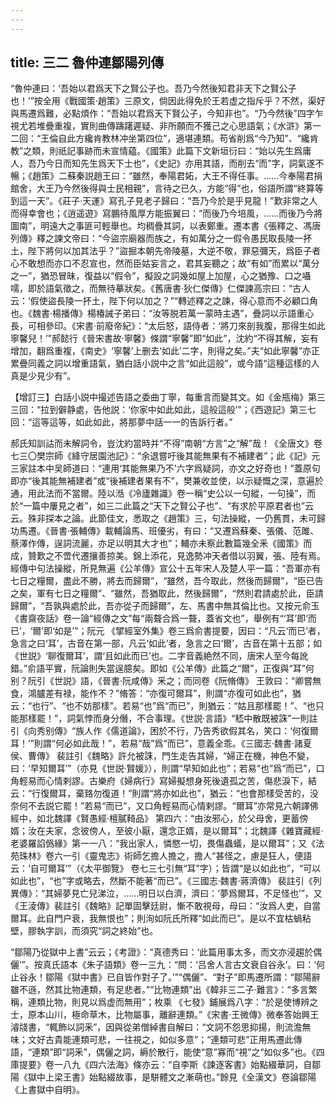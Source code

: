 ```yaml
---
---
---
```

title: 三二 魯仲連鄒陽列傳
---




“魯仲連曰：‘吾始以君爲天下之賢公子也。吾乃今然後知君非天下之賢公子也！’”按全用《戰國策·趙策》三原文，倘因此得免於王若虚之指斥乎？不然，渠好與馬遷爲難，必點煩作：“吾始以君爲天下賢公子，今知非也”。“乃今然後”四字乍視尤若堆疊重複，實則曲傳躊躇遲疑、非所願而不獲己之心思語氣；《水滸》第一二回：“王倫自此方纔肯教林冲坐第四位”，適堪連類。苟省削爲“今乃知”、“纔肯教”之類，則祇記事跡而未宣情藴。《國策》此篇下文新垣衍曰：“始以先生爲庸人，吾乃今日而知先生爲天下士也”，《史記》亦用其語，而削去“而”字，詞氣遂不暢；《趙策》二蘇秦説趙王曰：“雖然，奉陽君妬，大王不得任事。……今奉陽君捐館舍，大王乃今然後得與士民相親”，言待之已久，方能“得”也，俗語所謂“終算等到這一天”。《莊子·天運》寫孔子見老子歸曰：“吾乃今於是乎見龍！”歎非常之人而得幸會也；《逍遥遊》寫鵬待風厚方能振翼曰：“而後乃今培風，……而後乃今將圖南”，明遠大之事匪可輕舉也。均稠疊其詞，以表鄭重。遷本書《張釋之、馮唐列傳》釋之諫文帝曰：“今盜宗廟器而族之，有如萬分之一假令愚民取長陵一抔土，陛下將何以加其法乎？”盜掘本朝先帝陵墓，大逆不敬，罪惡彌天，爲臣子者心不敢想而亦口不忍宣也，然而臣姑妄言之，君其妄聽之；故“有如”而累以“萬分之一”，猶恐冒昧，復益以“假令”，擬設之詞幾如屋上加屋，心之猶豫、口之囁嚅，即於語氣徵之，而無待摹狀矣。《舊唐書·狄仁傑傳》仁傑諫高宗曰：“古人云：‘假使盜長陵一抔土，陛下何以加之？”“轉述釋之之諫，得心意而不必顧口角也。《魏書·楊播傳》楊椿誡子弟曰：“汝等脱若萬一蒙時主遇”，疊詞以示語重心長，可相參印。《宋書·前廢帝紀》：“太后怒，語侍者：‘將刀來剖我腹，那得生如此寧馨兒！’”郝懿行《晉宋書故·寧馨》條謂“寧馨”即“如此”，沈約“不得其解，妄有增加，翻爲重複，《南史》‘寧馨’上删去‘如此’二字，則得之矣。”夫“如此寧馨”亦正累疊同義之詞以增重語氣，猶白話小説中之言“如此這般”，或今語“這種這樣的人真是少見少有”。

【增訂三】白話小説中撮述告語之委曲丁寧，每重言而變其文。如《金瓶梅》第三三回：“拉到僻静處，告他説：‘你家中如此如此，這般這般’”；《西遊記》第三七回：“這等這等，如此如此，將那夢中話一一的告訴行者。”

郝氏知訓詁而未解詞令，豈沈約當時并“不得”南朝“方言”之“解”哉！《全唐文》卷七三〇樊宗師《絳守居園池記》：“余退嘗吁後其能無果有不補建者”；此《記》元三家註本中吴師道曰：“連用‘其能無果乃不’六字爲疑詞，亦文之好奇也！”蓋原句即亦“後其能無補建者”或“後補建者果有不”，樊兼收並使，以示疑慨之深，意遍於通，用此法而不當爾。陸以湉《冷廬雜識》卷一稱“史公以一句縱，一句操”，而於“一篇中屢見之者”，如三二此篇之“天下之賢公子也”、“有求於平原君者也”云云。殊非探本之論。此節佳文，悉取之《趙策》三，句法操縱，一仍舊貫，未可歸功馬遷。《晉書·張輔傳》載輔論馬、班優劣，有曰：“又遷爲蘇秦、張儀、范雎、蔡澤作傳，逞詞流麗，亦足以明其大才也”；輔亦未察此數篇幾全釆《國策》而成，贊歎之不啻代遷攘善掠美。錦上添花，見逸勢冲天者借以羽翼，張、陸有焉。經傳中句法操縱，所見無遍《公羊傳》宣公十五年宋人及楚人平一篇：“吾軍亦有七日之糧爾，盡此不勝，將去而歸爾”，“雖然，吾今取此，然後而歸爾”，“臣已告之矣，軍有七日之糧爾”、“雖然，吾猶取此，然後歸爾”，“然則君請處於此，臣請歸爾”，“吾孰與處於此，吾亦從子而歸爾”，左、馬書中無其倫比也。又按元俞玉《書齋夜話》卷一論“經傳之文”每“兩聱合爲一聱，蓋省文也”，舉例有“‘耳’即‘而已’，‘爾’即‘如是’”；阮元 《揅經室外集》卷三爲俞書提要，因曰：“凡云‘而已’者，急言之曰‘耳’，古音在第一部，凡云‘如此’者，急言之曰‘爾’，古音在第十五部；如《世説》‘聊復爾耳’，謂‘且如此而已’也。二字音義絶然不同，唐宋人至今每訛錯。”俞語平實，阮論則失當逞臆矣。即如《公羊傳》此篇之“爾”，正復與“耳”何别？阮引《世説》語，《晉書·阮咸傳》釆之；而同卷《阮脩傳》 王敦曰：“卿嘗無食，鴻臚差有禄，能作不？”脩答：“亦復可爾耳”，則謂“亦復可如此也”，猶云：“也行”、“也不妨那樣”。若易“也”爲“而已”，則猶云：“姑且那樣罷！”、“也只能那樣罷！”，詞氣悖而身分僭，不合事理。《世説·言語》“嵇中散既被誅”一則註引《向秀别傳》“族人作《儒道論》，困於不行，乃告秀欲假其名，笑口：‘何復爾耳！’”則謂“何必如此哉！”，若易“哉”爲“而已”，意義全乖。《三國志·魏書·諸夏侯、曹傳》 裴註引《魏略》許允被誅，門生走告其婦，“婦正在機，神色不變，曰：‘早知爾耳’”（亦見《世説·賢媛》），則謂“早知如此也”；若易“也”爲“而已”，口角輕易而心情剌謬。古樂府《婦病行》寫婦擬想身死後遺孤之苦，傷悲淚下，結云：“行復爾耳，棄臵勿復道！”則謂“將亦如此也”，猶云：“也會那樣受苦的，没奈何不去説它罷！”若易“而已”，又口角輕易而心情剌謬。“爾耳”亦常見六朝譯佛經中，如北魏譯《賢愚經·檀膩䩭品》 第四六：“由汝邪心，於父母舍，更蓄傍婿；汝在夫家，念彼傍人，至彼小厭，還念正婿，是以爾耳”；北魏譯《雜寶藏經·老婆羅諂僞緣》第一一八：“我出家人，憐愍一切，畏傷蟲蟻，是以爾耳”；又《法苑珠林》卷六一引《靈鬼志》術師乞擔人擔之，擔人“甚怪之，慮是狂人，便語云：‘自可爾耳’”（《太平御覽》 卷七三七引無“耳”字）；皆謂“是以如此也”，“可以如此也”，“也”字或略去，然斷不能著“而已”。《三國志·魏書·蔣濟傳》 裴註引《列異傳》：“其婦夢見亡兒涕泣，……明日以白濟，濟曰：‘夢爲爾耳，不足怪也’”，又《王淩傳》裴註引《魏略》記單固擊廷尉，慚不敢視母，母曰：“汝爲人吏，自當爾耳。此自門户衰，我無恨也”；則洵如阮氏所釋“如此而已”。是以不宜枯蝸粘壁，膠執字訓，而須究“詞之終始”也。

“鄒陽乃從獄中上書”云云；《考證》：“真德秀曰：‘此篇用事太多，而文亦浸趨於偶儷’”。按真氏語本《朱子語類》卷一三九：“問：‘吕舍人言古文衰自谷永’。曰：‘何止谷永！鄒陽《獄中書》已自皆作對子了。’”“偶儷”、“對子”即馬遷所謂：“鄒陽辭雖不遜，然其比物連類，有足悲者。”“比物連類”出《韓非三二子·難言》：“多言繁稱，連類比物，則見以爲虚而無用”；枚乘 《七發》鋪展爲八字：“於是使博辨之士，原本山川，極命草木，比物屬事，離辭連類。”《宋書·王微傳》微奉答始興王濬牋書，“輒飾以詞釆”，因與從弟僧綽書自解曰：“文詞不怨思抑揚，則流澹無味；文好古貴能連類可悲，一往視之，如似多意”；“連類可悲”正用馬遷此傳語，“連類”即“詞釆”，偶儷之詞，縟於散行，能使“意”寡而“視”之“如似多”也。《四庫提要》卷一八九《四六法海》條亦云：“自李斯《諫逐客書》始點綴華詞，自鄒陽《獄中上梁王書》始點綴故事，是駢體文之漸萌也。”餘見《全漢文》卷論鄒陽《上書獄中自明》。